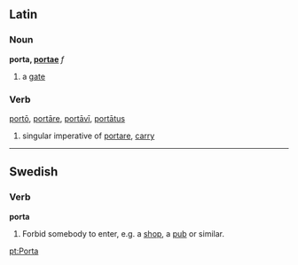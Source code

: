 ==Latin==
===Noun===
'''porta, [[Wiktionary Appendix:Latin first declension|portae]]''' ''f''

#a [[gate]]
===Verb===
[[porto|portō]], [[portare|portāre]], [[portavi|portāvī]], [[portatus|portātus]]

#singular imperative of [[portare]], [[carry]]

----
==Swedish==
===Verb===
'''porta'''

#Forbid somebody to enter, e.g. a [[shop]], a [[pub]] or similar.

[[pt:Porta]]